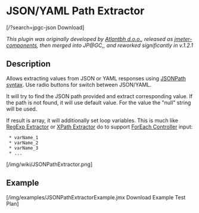 = JSON/YAML Path Extractor =

<span class=''>[/?search=jpgc-json <i class='fa fa-download'></i> Download]</span>

<i>This plugin was originally developed by [http://www.atlantbh.com/ Atlantbh d.o.o.], 
released as [https://github.com/ATLANTBH/jmeter-components jmeter-components], 
then merged into JP@GC,, and reworked significantly in v.1.2.1</i>

== Description ==

Allows extracting values from JSON or YAML responses using [http://goessner.net/articles/JsonPath/index.html#e2 JSONPath syntax].
Use {{{Input Format}}} radio buttons for switch between JSON/YAML.

It will try to find the JSON path provided and extract corresponding value. If the path is not found, it will use default value. For the {{{null}}} value the "null" string will be used.

If result is array, it will additionally set loop variables. This is much like [http://jmeter.apache.org/usermanual/component_reference.html#Regular_Expression_Extractor RegExp Extractor] or [http://jmeter.apache.org/usermanual/component_reference.html#XPath_Extractor XPath Extractor] do to support [http://jmeter.apache.org/usermanual/component_reference.html#ForEach_Controller ForEach Controller] input:
  * varName_1
  * varName_2
  * varName_3
  * ...

[/img/wiki/JSONPathExtractor.png]


== Example ==

[/img/examples/JSONPathExtractorExample.jmx Download Example Test Plan]